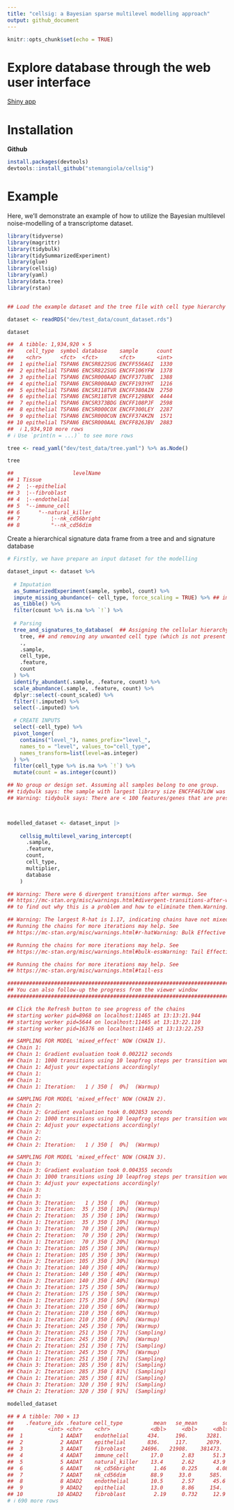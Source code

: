 ```yaml
---
title: "cellsig: a Bayesian sparse multilevel modelling approach"
output: github_document
---
```


```r
knitr::opts_chunk$set(echo = TRUE)
```


# Explore database through the web user interface

[Shiny app](https://shiny.wehi.edu.au/khan.k/cellsigdb)

# Installation

**Github**

``` r

install.packages(devtools)
devtools::install_github("stemangiola/cellsig")

```



# Example

Here, we'll demonstrate an example of how to utilize the Bayesian multilevel noise-modelling of a transcriptome dataset.


```r

library(tidyverse)
library(magrittr)
library(tidybulk)
library(tidySummarizedExperiment)
library(glue)
library(cellsig)
library(yaml)
library(data.tree)
library(rstan)


## Load the example dataset and the tree file with cell type hierarchy

dataset <- readRDS("dev/test_data/count_dataset.rds")

dataset

##  A tibble: 1,934,920 × 5
##    cell_type  symbol database    sample      count
##    <chr>      <fct>  <fct>       <fct>       <int>
##  1 epithelial TSPAN6 ENCSR822SUG ENCFF556AGI  1330
##  2 epithelial TSPAN6 ENCSR822SUG ENCFF106YFW  1378
##  3 epithelial TSPAN6 ENCSR000AAD ENCFF377UBC  1388
##  4 epithelial TSPAN6 ENCSR000AAD ENCFF193YHT  1216
##  5 epithelial TSPAN6 ENCSR118TVR ENCFF380AIN  2750
##  6 epithelial TSPAN6 ENCSR118TVR ENCFF129BNX  4444
##  7 epithelial TSPAN6 ENCSR373BDG ENCFF108PJF  2598
##  8 epithelial TSPAN6 ENCSR000COX ENCFF300LEY  2287
##  9 epithelial TSPAN6 ENCSR000CUN ENCFF374KZN  1571
## 10 epithelial TSPAN6 ENCSR000AAL ENCFF826JBV  2883
##  ℹ 1,934,910 more rows
# ℹ Use `print(n = ...)` to see more rows

tree <- read_yaml("dev/test_data/tree.yaml") %>% as.Node()

tree 

##                   levelName
## 1 Tissue                   
## 2  ¦--epithelial           
## 3  ¦--fibroblast           
## 4  ¦--endothelial          
## 5  °--immune_cell          
## 6      °--natural_killer   
## 7          ¦--nk_cd56bright
## 8          °--nk_cd56dim   

```


Create a hierarchical signature data frame from a tree and and signature database

```r

# Firstly, we have prepare an input dataset for the modelling

dataset_input <- dataset %>%
  
  # Imputation
  as_SummarizedExperiment(sample, symbol, count) %>% 
  impute_missing_abundance(~ cell_type, force_scaling = TRUE) %>% ## imputing the missing cell type-transcript abundances
  as_tibble() %>% 
  filter(count %>% is.na %>% `!`) %>% 
  
  # Parsing
  tree_and_signatures_to_database(  ## Assigning the cellular hierarchy levels in the dataset 
    tree, ## and removing any unwanted cell type (which is not present in the tree file) from the dataset
    .,
    .sample,
    cell_type,
    .feature,
    count
  ) %>%
  identify_abundant(.sample, .feature, count) %>%
  scale_abundance(.sample, .feature, count) %>%
  dplyr::select(-count_scaled) %>%
  filter(!.imputed) %>% 
  select(-.imputed) %>% 

  # CREATE INPUTS
  select(-cell_type) %>%
  pivot_longer(
    contains("level_"), names_prefix="level_", 
    names_to = "level", values_to="cell_type",
    names_transform=list(level=as.integer)
  ) %>%
  filter(cell_type %>% is.na %>% `!`) %>%
  mutate(count = as.integer(count))

## No group or design set. Assuming all samples belong to one group.
## tidybulk says: the sample with largest library size ENCFF467LOW was chosen as reference for scaling
## Warning: tidybulk says: There are < 100 features/genes that are present in all you samples. Because edgeR::calcNormFactors does not allow NAs, the scaling is performed on that limited set of features.genes. The scaling could not be accurate, it is adivasble to perform impute_missing_abundance() before scaling. It is possible to filter the imputed counts after scaling.



modelled_dataset <- dataset_input |>
    
    cellsig_multilevel_varing_intercept(
      .sample, 
      .feature,
      count, 
      cell_type,
      multiplier, 
      database
    )

## Warning: There were 6 divergent transitions after warmup. See
## https://mc-stan.org/misc/warnings.html#divergent-transitions-after-warmup
## to find out why this is a problem and how to eliminate them.Warning: Examine the pairs() plot to diagnose sampling problems

## Warning: The largest R-hat is 1.17, indicating chains have not mixed.
## Running the chains for more iterations may help. See
## https://mc-stan.org/misc/warnings.html#r-hatWarning: Bulk Effective Samples Size (ESS) is too low, indicating posterior means and medians may be unreliable.

## Running the chains for more iterations may help. See
## https://mc-stan.org/misc/warnings.html#bulk-essWarning: Tail Effective Samples Size (ESS) is too low, indicating posterior variances and tail quantiles #may be unreliable.

## Running the chains for more iterations may help. See
## https://mc-stan.org/misc/warnings.html#tail-ess

#########################################################################################################################
## You can also follow-up the progress from the viewer window
#########################################################################################################################

## Click the Refresh button to see progress of the chains
## starting worker pid=8968 on localhost:11465 at 13:13:21.944
## starting worker pid=5644 on localhost:11465 at 13:13:22.110
## starting worker pid=16376 on localhost:11465 at 13:13:22.253

## SAMPLING FOR MODEL 'mixed_effect' NOW (CHAIN 1).
## Chain 1: 
## Chain 1: Gradient evaluation took 0.002212 seconds
## Chain 1: 1000 transitions using 10 leapfrog steps per transition would take 22.12 seconds.
## Chain 1: Adjust your expectations accordingly!
## Chain 1: 
## Chain 1: 
## Chain 1: Iteration:   1 / 350 [  0%]  (Warmup)

## SAMPLING FOR MODEL 'mixed_effect' NOW (CHAIN 2).
## Chain 2: 
## Chain 2: Gradient evaluation took 0.002853 seconds
## Chain 2: 1000 transitions using 10 leapfrog steps per transition would take 28.53 seconds.
## Chain 2: Adjust your expectations accordingly!
## Chain 2: 
## Chain 2: 
## Chain 2: Iteration:   1 / 350 [  0%]  (Warmup)

## SAMPLING FOR MODEL 'mixed_effect' NOW (CHAIN 3).
## Chain 3: 
## Chain 3: Gradient evaluation took 0.004355 seconds
## Chain 3: 1000 transitions using 10 leapfrog steps per transition would take 43.55 seconds.
## Chain 3: Adjust your expectations accordingly!
## Chain 3: 
## Chain 3: 
## Chain 3: Iteration:   1 / 350 [  0%]  (Warmup)
## Chain 3: Iteration:  35 / 350 [ 10%]  (Warmup)
## Chain 2: Iteration:  35 / 350 [ 10%]  (Warmup)
## Chain 1: Iteration:  35 / 350 [ 10%]  (Warmup)
## Chain 3: Iteration:  70 / 350 [ 20%]  (Warmup)
## Chain 2: Iteration:  70 / 350 [ 20%]  (Warmup)
## Chain 1: Iteration:  70 / 350 [ 20%]  (Warmup)
## Chain 3: Iteration: 105 / 350 [ 30%]  (Warmup)
## Chain 1: Iteration: 105 / 350 [ 30%]  (Warmup)
## Chain 2: Iteration: 105 / 350 [ 30%]  (Warmup)
## Chain 3: Iteration: 140 / 350 [ 40%]  (Warmup)
## Chain 1: Iteration: 140 / 350 [ 40%]  (Warmup)
## Chain 2: Iteration: 140 / 350 [ 40%]  (Warmup)
## Chain 3: Iteration: 175 / 350 [ 50%]  (Warmup)
## Chain 2: Iteration: 175 / 350 [ 50%]  (Warmup)
## Chain 1: Iteration: 175 / 350 [ 50%]  (Warmup)
## Chain 3: Iteration: 210 / 350 [ 60%]  (Warmup)
## Chain 2: Iteration: 210 / 350 [ 60%]  (Warmup)
## Chain 1: Iteration: 210 / 350 [ 60%]  (Warmup)
## Chain 3: Iteration: 245 / 350 [ 70%]  (Warmup)
## Chain 3: Iteration: 251 / 350 [ 71%]  (Sampling)
## Chain 2: Iteration: 245 / 350 [ 70%]  (Warmup)
## Chain 2: Iteration: 251 / 350 [ 71%]  (Sampling)
## Chain 1: Iteration: 245 / 350 [ 70%]  (Warmup)
## Chain 1: Iteration: 251 / 350 [ 71%]  (Sampling)
## Chain 3: Iteration: 285 / 350 [ 81%]  (Sampling)
## Chain 2: Iteration: 285 / 350 [ 81%]  (Sampling)
## Chain 1: Iteration: 285 / 350 [ 81%]  (Sampling)
## Chain 3: Iteration: 320 / 350 [ 91%]  (Sampling)
## Chain 2: Iteration: 320 / 350 [ 91%]  (Sampling)

modelled_dataset

## # A tibble: 700 × 13
##    .feature_idx .feature cell_type          mean   se_mean        sd `10%`  `50%`   `90%` n_eff  Rhat log_mean log_sd
##           <int> <chr>    <chr>             <dbl>     <dbl>     <dbl> <dbl>  <dbl>   <dbl> <dbl> <dbl>    <dbl>  <dbl>
##  1            1 AADAT    endothelial      434.     196.      3281.    53.7  174    506.    279. 1.00     5.11   1.01 
##  2            2 AADAT    epithelial       836.     117.      2079.    62.9  289   1650.    317. 0.997    5.68   1.43 
##  3            3 AADAT    fibroblast     24696.   21908.    381473.   298.  1219   5160.    303. 1.00     7.14   1.40 
##  4            4 AADAT    immune_cell       17.0      2.83      51.3    0      3.5   37     329. 0.998    1.64   1.43 
##  5            5 AADAT    natural_killer    13.4      2.62      43.9    0      4     25.1   280. 0.997    1.59   1.31 
##  6            6 AADAT    nk_cd56bright      1.46     0.225      4.08   0      0      4.10  328. 0.997    0.387  0.794
##  7            7 AADAT    nk_cd56dim        88.9     33.0      585.     1     12     90.3   314. 1.00     2.60   1.60 
##  8            8 ADAD2    endothelial       10.5      2.57      45.6    0      2     18.1   315. 1.00     1.21   1.25 
##  9            9 ADAD2    epithelial        13.0      8.86     154.     0      0      3     303. 1.00     0.408  1.05 
## 10           10 ADAD2    fibroblast         2.19     0.732     12.9    0      0      2     311. 0.998    0.312  0.796
# ℹ 690 more rows

```


